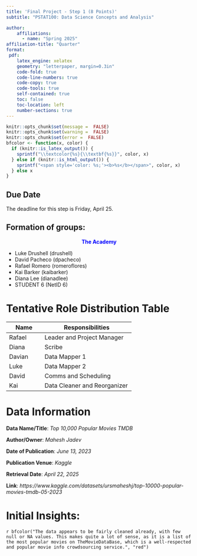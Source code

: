 ```yaml
---
title: 'Final Project - Step 1 (8 Points)'
subtitle: "PSTAT100: Data Science Concepts and Analysis" 

author:
    affiliations:
      - name: "Spring 2025"
affiliation-title: "Quarter"
format: 
 pdf: 
    latex_engine: xelatex
    geometry: "letterpaper, margin=0.3in"
    code-fold: true
    code-line-numbers: true
    code-copy: true
    code-tools: true
    self-contained: true
    toc: false
    toc-location: left
    number-sections: true
---
```

```r
knitr::opts_chunk$set(message =  FALSE)
knitr::opts_chunk$set(warning =  FALSE)
knitr::opts_chunk$set(error =  FALSE)
bfcolor <- function(x, color) {
  if (knitr::is_latex_output()) {
    sprintf("\\textcolor{%s}{\\textbf{%s}}", color, x)
  } else if (knitr::is_html_output()) {
    sprintf("<span style='color: %s;'><b>%s</b></span>", color, x)
  } else x
}
```

:::{.callout-caution}
# Due Date
The deadline for this step is Friday, April 25.
:::

:::callout
# Formation of groups:
<div style="text-align: center">
<span style="color: blue;"> **The Academy**</span> 
</div>
- Luke Drushell    (drushell)
- David Pacheco    (dpacheco)
- Rafael Romero    (romeroflores)
- Kai Barker       (kaibarker)
- Diana Lee   (dianadlee)
- STUDENT 6    (NetID 6)
:::

 



# Tentative Role Distribution Table

| Name                 | Responsibilities                                           |
|-----------------------|-----------------------------------------------------------|
 | Rafael | Leader and Project Manager | 
 | Diana | Scribe |
 | Davian | Data Mapper 1 |
 | Luke | Data Mapper 2 |
 | David | Comms and Scheduling |
 | Kai | Data Cleaner and Reorganizer |

# Data Information

  **Data Name/Title**: *Top 10,000 Popular Movies TMDB*
  
  **Author/Owner**: *Mahesh Jadev*
  
  **Date of Publication**: *June 13, 2023*
  
  **Publication Venue**: *Kaggle*
  
  **Retrieval Date**: *April 22, 2025*
 
  **Link**: *https://www.kaggle.com/datasets/ursmaheshj/top-10000-popular-movies-tmdb-05-2023*


# Initial Insights:
`r bfcolor("The data appears to be fairly cleaned already, with few null or NA values. This makes quite a lot of sense, as it is a list of the most popular movies on TheMovieDataBase, which is a well-respected and popular movie info crowdsourcing service.", "red")` \



